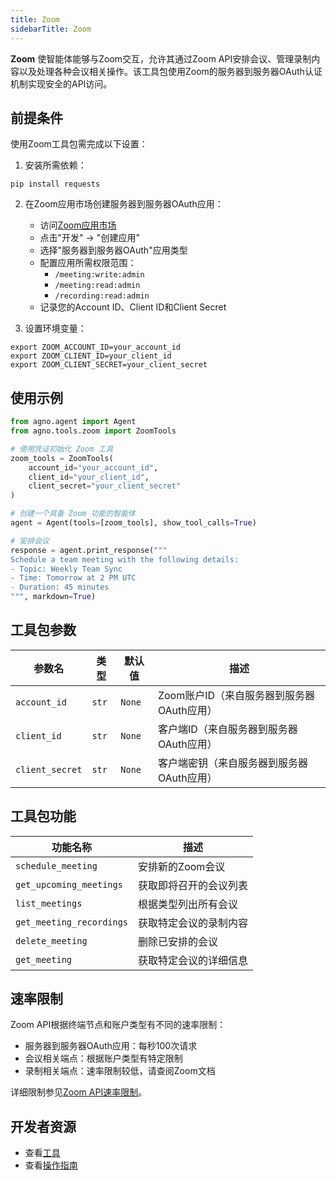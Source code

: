 ```yaml
---
title: Zoom
sidebarTitle: Zoom
---
```

**Zoom** 使智能体能够与Zoom交互，允许其通过Zoom API安排会议、管理录制内容以及处理各种会议相关操作。该工具包使用Zoom的服务器到服务器OAuth认证机制实现安全的API访问。

## 前提条件

使用Zoom工具包需完成以下设置：

1. 安装所需依赖：
```shell
pip install requests
```

2. 在Zoom应用市场创建服务器到服务器OAuth应用：
   - 访问[Zoom应用市场](https://marketplace.zoom.us/)
   - 点击"开发" → "创建应用"
   - 选择"服务器到服务器OAuth"应用类型
   - 配置应用所需权限范围：
     - `/meeting:write:admin`
     - `/meeting:read:admin`
     - `/recording:read:admin`
   - 记录您的Account ID、Client ID和Client Secret

3. 设置环境变量：
```shell
export ZOOM_ACCOUNT_ID=your_account_id
export ZOOM_CLIENT_ID=your_client_id
export ZOOM_CLIENT_SECRET=your_client_secret
```

## 使用示例

```python
from agno.agent import Agent
from agno.tools.zoom import ZoomTools

# 使用凭证初始化 Zoom 工具
zoom_tools = ZoomTools(
    account_id="your_account_id",
    client_id="your_client_id",
    client_secret="your_client_secret"
)

# 创建一个具备 Zoom 功能的智能体
agent = Agent(tools=[zoom_tools], show_tool_calls=True)

# 安排会议
response = agent.print_response("""
Schedule a team meeting with the following details:
- Topic: Weekly Team Sync
- Time: Tomorrow at 2 PM UTC
- Duration: 45 minutes
""", markdown=True)
```

## 工具包参数

| 参数名               | 类型       | 默认值        | 描述                                                     |
| -------------------- | ---------- | ------------- | -------------------------------------------------------- |
| `account_id`      | `str`    | `None`       | Zoom账户ID（来自服务器到服务器OAuth应用）               |
| `client_id`      | `str`    | `None`       | 客户端ID（来自服务器到服务器OAuth应用）                 |
| `client_secret`     | `str`    | `None`       | 客户端密钥（来自服务器到服务器OAuth应用）               |

## 工具包功能

| 功能名称                | 描述                                                     |
| ----------------------- | -------------------------------------------------------- |
| `schedule_meeting`        | 安排新的Zoom会议                                         |
| `get_upcoming_meetings`        | 获取即将召开的会议列表                                   |
| `list_meetings`        | 根据类型列出所有会议                                     |
| `get_meeting_recordings`        | 获取特定会议的录制内容                                   |
| `delete_meeting`        | 删除已安排的会议                                         |
| `get_meeting`        | 获取特定会议的详细信息                                   |

## 速率限制

Zoom API根据终端节点和账户类型有不同的速率限制：
- 服务器到服务器OAuth应用：每秒100次请求
- 会议相关端点：根据账户类型有特定限制
- 录制相关端点：速率限制较低，请查阅Zoom文档

详细限制参见[Zoom API速率限制](https://developers.zoom.us/docs/api/#rate-limits)。

## 开发者资源

- 查看[工具](https://github.com/agno-agi/agno/blob/main/libs/agno/agno/tools/zoom.py)
- 查看[操作指南](https://github.com/agno-agi/agno/blob/main/cookbook/tools/zoom_tools.py)